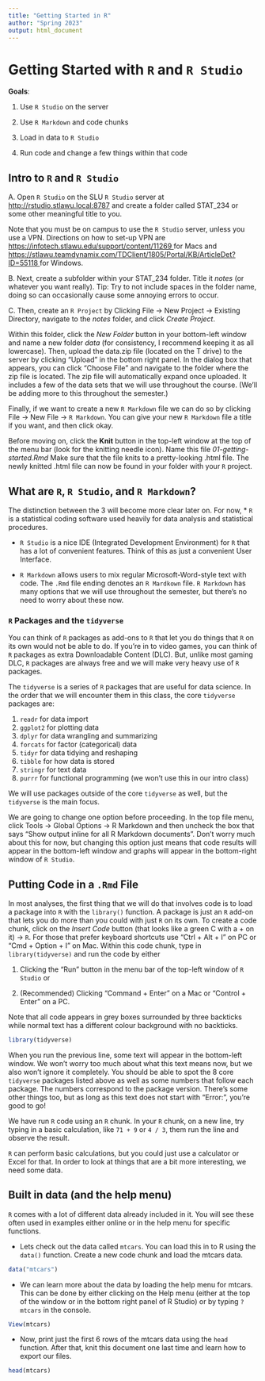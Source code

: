 ```yaml
---
title: "Getting Started in R"
author: "Spring 2023"
output: html_document
---
```


# Getting Started with `R` and `R Studio`

__Goals__:

1. Use `R Studio` on the server

2. Use `R Markdown` and code chunks

3. Load in data to `R Studio`

4. Run code and change a few things within that code


## Intro to `R` and `R Studio`

A. Open `R Studio` on the SLU `R Studio` server at
<a href="http://rstudio.stlawu.local:8787" target="_blank">http://rstudio.stlawu.local:8787</a> and create a folder called STAT_234 or some other meaningful title to you. 

Note that you must be on campus to use the `R Studio` server, unless you use a VPN. Directions on how to set-up VPN are
<a href="https://infotech.stlawu.edu/support/content/11269" target="_blank">https://infotech.stlawu.edu/support/content/11269 </a>
for Macs and <a href="https://stlawu.teamdynamix.com/TDClient/1805/Portal/KB/ArticleDet?ID=55118" target="_blank">https://stlawu.teamdynamix.com/TDClient/1805/Portal/KB/ArticleDet?ID=55118 </a> for Windows.


B. Next, create a subfolder within your STAT_234 folder. Title it _notes_ (or whatever you want really). Tip: Try to not include spaces in the folder name, doing so can occasionally cause some annoying errors to occur.

C. Then, create an `R Project` by Clicking File -> New Project -> Existing  Directory,  navigate to the _notes_ folder, and click _Create Project_. 

Within this folder, click the _New Folder_ button in your bottom-left window and name a new folder _data_ (for consistency, I recommend keeping it as all lowercase). Then, upload the data.zip file (located on the T drive) to the server by clicking "Upload" in the bottom right panel. In the dialog box that appears, you can click "Choose File" and navigate to the folder where the zip file is located. The zip file will automatically expand once uploaded. It includes a few of the data sets that we will use throughout the course. (We'll be adding more to this throughout the semester.)

Finally, if we want to create a new `R Markdown` file we can do so by clicking File -> New File -> `R Markdown`. You can give your new `R Markdown` file a title if you want, and then click okay.

Before moving on, click the **Knit** button in the top-left window at the top of the menu bar (look for the knitting needle icon). Name this file _01-getting-started.Rmd_ Make sure that the file knits to a pretty-looking .html file. The newly knitted .html file can now be found in your folder with your `R` project.

## What are `R`, `R Studio`, and `R Markdown`?

The distinction between the 3 will become more clear later on. For now, 
* `R` is a statistical coding software used heavily for data analysis and statistical procedures.

* `R Studio` is a nice IDE (Integrated Development Environment) for `R` that has a lot of convenient features. Think of this as just a convenient User Interface.

* `R Markdown` allows users to mix regular Microsoft-Word-style text with code. The `.Rmd` file ending denotes an `R Mardkown` file. `R Markdown` has many options that we will use throughout the semester, but there's no need to worry about these now.


### `R` Packages and the `tidyverse`

You can think of `R` packages as add-ons to `R` that let you do things that `R` on its own would not be able to do. If you're in to video games, you can think of `R` packages as extra Downloadable Content (DLC). But, unlike most gaming DLC, `R` packages are always free and we will make very heavy use of `R` packages.

The `tidyverse` is a series of `R` packages that are useful for data science. In the order that we will encounter them in this class, the core `tidyverse` packages are:

1. `readr` for data import
2. `ggplot2` for plotting data
3. `dplyr` for data wrangling and summarizing
4. `forcats` for factor (categorical) data
5. `tidyr` for data tidying and reshaping
6. `tibble` for how data is stored
7. `stringr` for text data
8. `purrr` for functional programming (we won't use this in our intro class)

We will use packages outside of the core `tidyverse` as well, but the `tidyverse` is the main focus.

We are going to change one option before proceeding. In the top file menu, click Tools -> Global Options -> R Markdown and then uncheck the box that says "Show output inline for all R Markdown documents". Don't worry much about this for now, but changing this option just means that code results will appear in the bottom-left window and graphs will appear in the bottom-right window of `R Studio`.

## Putting Code in a `.Rmd` File

In most analyses, the first thing that we will do that involves code is to load a package into `R` with the `library()` function. A package is just an `R` add-on that lets you do more than you could with just `R` on its own. To create a code chunk, click on the _Insert Code_ button (that looks like a green C with a + on it) -> `R`. For those that prefer keyboard shortcuts use "Ctrl + Alt + I" on PC or "Cmd + Option + I" on Mac. Within this code chunk, type in `library(tidyverse)` and run the code by either

1. Clicking the "Run" button in the menu bar of the top-left window of `R Studio` or

2. (Recommended) Clicking "Command + Enter" on a Mac or "Control + Enter" on a PC.

Note that all code appears in grey boxes surrounded by three backticks while normal text has a different colour background with no backticks.

```r
library(tidyverse)
```

When you run the previous line, some text will appear in the bottom-left window. We won't worry too much about what this text means now, but we also won't ignore it completely. You should be able to spot the 8 core `tidyverse` packages listed above as well as some numbers that follow each package. The numbers correspond to the package version. There's some other things too, but as long as this text does not start with "Error:", you're good to go!

We have run `R` code using an `R` chunk. In your `R` chunk, on a new line, try typing in a basic calculation, like `71 + 9` or `4 / 3`, them run the line and observe the result. 

`R` can perform basic calculations, but you could just use a calculator or Excel for that. In order to look at things that are a bit more interesting, we need some data.

## Built in data (and the help menu)

`R` comes with a lot of different data already included in it. You will see these often used in examples either online or in the help menu for specific functions. 

+ Lets check out the data called `mtcars`. You can load this in to R using the `data()` function. Create a new code chunk and load the mtcars data.

<!-- insert code chunk here -->
```r
data("mtcars")
```



+ We can learn more about the data by loading the help menu for mtcars. This can be done by either clicking on the Help menu (either at the top of the window or in the bottom right panel of R Studio) or by typing `?mtcars` in the console.

<!-- insert code chunk here -->
```r
View(mtcars)
```



+ Now, print just the first 6 rows of the mtcars data using the `head` function. After that, knit this document one last time and learn how to export our files.

<!-- insert code chunk here -->
```r
head(mtcars)
```

